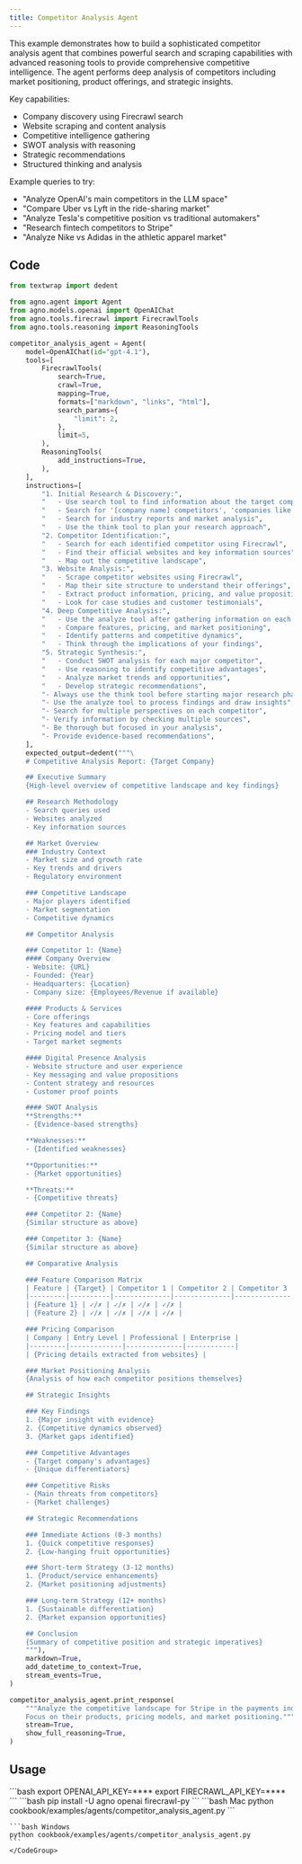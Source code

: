 ```yaml
---
title: Competitor Analysis Agent
---
```

This example demonstrates how to build a sophisticated competitor analysis agent that combines powerful search and scraping capabilities with advanced reasoning tools to provide
comprehensive competitive intelligence. The agent performs deep analysis of competitors including
market positioning, product offerings, and strategic insights.

Key capabilities:
- Company discovery using Firecrawl search
- Website scraping and content analysis
- Competitive intelligence gathering
- SWOT analysis with reasoning
- Strategic recommendations
- Structured thinking and analysis

Example queries to try:
- "Analyze OpenAI's main competitors in the LLM space"
- "Compare Uber vs Lyft in the ride-sharing market"
- "Analyze Tesla's competitive position vs traditional automakers"
- "Research fintech competitors to Stripe"
- "Analyze Nike vs Adidas in the athletic apparel market"

## Code

```python cookbook/examples/agents/competitor_analysis_agent.py
from textwrap import dedent

from agno.agent import Agent
from agno.models.openai import OpenAIChat
from agno.tools.firecrawl import FirecrawlTools
from agno.tools.reasoning import ReasoningTools

competitor_analysis_agent = Agent(
    model=OpenAIChat(id="gpt-4.1"),
    tools=[
        FirecrawlTools(
            search=True,
            crawl=True,
            mapping=True,
            formats=["markdown", "links", "html"],
            search_params={
                "limit": 2,
            },
            limit=5,
        ),
        ReasoningTools(
            add_instructions=True,
        ),
    ],
    instructions=[
        "1. Initial Research & Discovery:",
        "   - Use search tool to find information about the target company",
        "   - Search for '[company name] competitors', 'companies like [company name]'",
        "   - Search for industry reports and market analysis",
        "   - Use the think tool to plan your research approach",
        "2. Competitor Identification:",
        "   - Search for each identified competitor using Firecrawl",
        "   - Find their official websites and key information sources",
        "   - Map out the competitive landscape",
        "3. Website Analysis:",
        "   - Scrape competitor websites using Firecrawl",
        "   - Map their site structure to understand their offerings",
        "   - Extract product information, pricing, and value propositions",
        "   - Look for case studies and customer testimonials",
        "4. Deep Competitive Analysis:",
        "   - Use the analyze tool after gathering information on each competitor",
        "   - Compare features, pricing, and market positioning",
        "   - Identify patterns and competitive dynamics",
        "   - Think through the implications of your findings",
        "5. Strategic Synthesis:",
        "   - Conduct SWOT analysis for each major competitor",
        "   - Use reasoning to identify competitive advantages",
        "   - Analyze market trends and opportunities",
        "   - Develop strategic recommendations",
        "- Always use the think tool before starting major research phases",
        "- Use the analyze tool to process findings and draw insights",
        "- Search for multiple perspectives on each competitor",
        "- Verify information by checking multiple sources",
        "- Be thorough but focused in your analysis",
        "- Provide evidence-based recommendations",
    ],
    expected_output=dedent("""\
    # Competitive Analysis Report: {Target Company}

    ## Executive Summary
    {High-level overview of competitive landscape and key findings}

    ## Research Methodology
    - Search queries used
    - Websites analyzed
    - Key information sources

    ## Market Overview
    ### Industry Context
    - Market size and growth rate
    - Key trends and drivers
    - Regulatory environment

    ### Competitive Landscape
    - Major players identified
    - Market segmentation
    - Competitive dynamics

    ## Competitor Analysis

    ### Competitor 1: {Name}
    #### Company Overview
    - Website: {URL}
    - Founded: {Year}
    - Headquarters: {Location}
    - Company size: {Employees/Revenue if available}

    #### Products & Services
    - Core offerings
    - Key features and capabilities
    - Pricing model and tiers
    - Target market segments

    #### Digital Presence Analysis
    - Website structure and user experience
    - Key messaging and value propositions
    - Content strategy and resources
    - Customer proof points

    #### SWOT Analysis
    **Strengths:**
    - {Evidence-based strengths}

    **Weaknesses:**
    - {Identified weaknesses}

    **Opportunities:**
    - {Market opportunities}

    **Threats:**
    - {Competitive threats}

    ### Competitor 2: {Name}
    {Similar structure as above}

    ### Competitor 3: {Name}
    {Similar structure as above}

    ## Comparative Analysis

    ### Feature Comparison Matrix
    | Feature | {Target} | Competitor 1 | Competitor 2 | Competitor 3 |
    |---------|----------|--------------|--------------|--------------|
    | {Feature 1} | ✓/✗ | ✓/✗ | ✓/✗ | ✓/✗ |
    | {Feature 2} | ✓/✗ | ✓/✗ | ✓/✗ | ✓/✗ |

    ### Pricing Comparison
    | Company | Entry Level | Professional | Enterprise |
    |---------|-------------|--------------|------------|
    | {Pricing details extracted from websites} |

    ### Market Positioning Analysis
    {Analysis of how each competitor positions themselves}

    ## Strategic Insights

    ### Key Findings
    1. {Major insight with evidence}
    2. {Competitive dynamics observed}
    3. {Market gaps identified}

    ### Competitive Advantages
    - {Target company's advantages}
    - {Unique differentiators}

    ### Competitive Risks
    - {Main threats from competitors}
    - {Market challenges}

    ## Strategic Recommendations

    ### Immediate Actions (0-3 months)
    1. {Quick competitive responses}
    2. {Low-hanging fruit opportunities}

    ### Short-term Strategy (3-12 months)
    1. {Product/service enhancements}
    2. {Market positioning adjustments}

    ### Long-term Strategy (12+ months)
    1. {Sustainable differentiation}
    2. {Market expansion opportunities}

    ## Conclusion
    {Summary of competitive position and strategic imperatives}
    """),
    markdown=True,
    add_datetime_to_context=True,
    stream_events=True,
)

competitor_analysis_agent.print_response(
    """Analyze the competitive landscape for Stripe in the payments industry.
    Focus on their products, pricing models, and market positioning.""",
    stream=True,
    show_full_reasoning=True,
)
```

## Usage

<Steps>
  <Snippet file="create-venv-step.mdx" />

  <Step title="Set your API key">
    ```bash
    export OPENAI_API_KEY=****
    export FIRECRAWL_API_KEY=****
    ```
  </Step>

  <Step title="Install libraries">
    ```bash
    pip install -U agno openai firecrawl-py
    ```
  </Step>

  <Step title="Run Agent">
    <CodeGroup>
    ```bash Mac
    python cookbook/examples/agents/competitor_analysis_agent.py
    ```

    ```bash Windows
    python cookbook/examples/agents/competitor_analysis_agent.py
    ```
    </CodeGroup>
  </Step>
</Steps>
